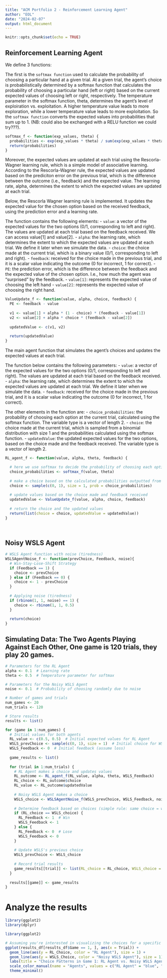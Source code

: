 ```yaml
---
title: "ACM Portfolio 2 - Reinforcement Learning Agent"
author: "EOL"
date: "2024-02-07"
output: html_document
---
```


```r
knitr::opts_chunk$set(echo = TRUE)
```

## Reinforcement Learning Agent
We define 3 functions: 

The first is the `softmax function` used to calculate the probability of choosing a particular hand at a given trial. At a given trial, the agent's choice is probabilistically determined by a softmax function that calculates the probability of choosing a particular hand (left or right) based on the current expected values of choosing left or right, respectively. The temperature parameter in the softmax function, theta, determines the agent's level of exploiration vs. exploitation. A higher temperature value leads to more exploration, while a lower temperature value leads to more exploitation. So the `softmax function` converts the expected values into probabilities that sum up to 1. (NB: could also be exchanged with a RELU function we could try???).

```r

softmax_f <- function(exp_values, theta) {
  probabilities <- exp(exp_values * theta) / sum(exp(exp_values * theta))
  return(probabilities) 
}

```

Moreover, the expected values are updated at each trial using the Rescorla-Wagner learning rule, which is a simple model of associative learning. According to the Rescorla-Wagner rule, the expected values are updated based on the prediciton error on the previous trial, which is the difference between the outcome (i.e., feedback) and the expected value. The learning rate, alpha, determines the extent to which the expected values are updated at each trial.

Below, the Rescorla Wagner learning rule is implemented. It updates the expected value for the chosen option based on the received feedback, using the prediction error and a learning rate.

The function contains the following elements:
- `value`: a vector of the expected values for the two options (0/1, corresponding to left and right). The values are updated at each trial based on the feedback received. We can access value[1] and value[2].
- `alpha`: the learning rate, which determines the extent to which the expected values are updated at each trial. We define it later when we simulate the data.
- `choice`: the choice made at the current trial, which is a binary value (0/1, corresponding to left and right).
- `feedback`: received for the choice made in the previous trial, and it is a scalar value indicating the outcome (0 for incorrect, 1 for correct).
- `PE`: the prediction error, which is the difference between the feedback and the expected value of the chosen option. I.e., how much the agent was "surprised" by the feedback. 
- `value[1]`: represents the expected value of choosing the left hand
- `value[2]`: represents the expected value of choosing the right hand.


```r

ValueUpdate_f <- function(value, alpha, choice, feedback) {
  PE <- feedback - value
  
  v1 <- value[1] + alpha * (1 - choice) * (feedback - value[1])
  v2 <- value[2] + alpha * choice * (feedback - value[2])
  
  updatedValue <- c(v1, v2)
  
  return(updatedValue)
}

```


The main agent function that simulates the agent's choices and updates the expected values at each trial.

The function below contains the following parameters:
- `value`: a vector of the expected values for the two options (0/1, corresponding to left and right). The values are updated at each trial based on the feedback received. 
- `alpha`: the learning rate, which determines the extent to which the expected values are updated at each trial. We define it later when we simulate the data. 
- `feedback`: received for the choice made in the previous trial, and it is a scalar value indicating the outcome (0 for incorrect, 1 for correct).

The other elements in the function are:
- `choice_probabilities`: the probability of choosing each option at the current trial, calculated using the softmax function. The variable type is a vector of length 2. 
- `choice`: the choice made at the current trial, which is sampled from a binomial distribution with size 1 and the probabilities calculated using the softmax function.
- `updatedValue`: the updated expected values for the two options, based on the choice made and the feedback received. The variable type is a vector of length 2.

```r

RL_agent_f <- function(value, alpha, theta, feedback) {

  # here we use softmax to decide the probability of choosing each option
  choice_probabilities <- softmax_f(value, theta)
  
  # make a choice based on the calculated probabilities outputted from softmax
  choice <- sample(c(0, 1), size = 1, prob = choice_probabilities)
  
  # update values based on the choice made and feedback received
  updatedValue <- ValueUpdate_f(value, alpha, choice, feedback)
  
  # return the choice and the updated values
  return(list(choice = choice, updatedValue = updatedValue))
}
  
  
```


## Noisy WSLS Agent 
```r
# WSLS Agent function with noise (tiredness)
WSLSAgentNoise_f <- function(prevChoice, Feedback, noise){
  # Win-Stay-Lose-Shift Strategy
  if (Feedback == 1) {
    choice <- prevChoice
  } else if (Feedback == 0) {
    choice <- 1 - prevChoice
  }
  
  # Applying noise (tiredness)
  if (rbinom(1, 1, noise) == 1) {
    choice <- rbinom(1, 1, 0.5)
  }
  
  return(choice)
}
```

## Simulating Data: The Two Agents Playing Against Each Other, One game is 120 trials, they play 20 games.

```r
# Parameters for the RL Agent
alpha <- 0.1  # Learning rate
theta <- 0.5  # Temperature parameter for softmax

# Parameters for the Noisy WSLS Agent
noise <- 0.1  # Probability of choosing randomly due to noise

# Number of games and trials
num_games <- 20
num_trials <- 120

# Store results
results <- list()

for (game in 1:num_games) {
  # Initial values for both agents
  RL_value <- c(0.5, 0.5)  # Initial expected values for RL Agent
  WSLS_prevChoice <- sample(c(0, 1), size = 1)  # Initial choice for WSLS Agent
  WSLS_Feedback <- 0  # Initial feedback (assume loss)
  
  game_results <- list()
  
  for (trial in 1:num_trials) {
    # RL Agent makes a choice and updates values
    RL_outcome <- RL_agent_f(RL_value, alpha, theta, WSLS_Feedback)
    RL_choice <- RL_outcome$choice
    RL_value <- RL_outcome$updatedValue
    
    # Noisy WSLS Agent makes a choice
    WSLS_choice <- WSLSAgentNoise_f(WSLS_prevChoice, WSLS_Feedback, noise)
    
    # Determine feedback based on choices (simple rule: same choice = win, different choice = lose)
    if (RL_choice == WSLS_choice) {
      RL_Feedback <- 1  # Win
      WSLS_Feedback <- 1
    } else {
      RL_Feedback <- 0  # Lose
      WSLS_Feedback <- 0
    }
    
    # Update WSLS's previous choice
    WSLS_prevChoice <- WSLS_choice
    
    # Record trial results
    game_results[[trial]] <- list(RL_choice = RL_choice, WSLS_choice = WSLS_choice, RL_Feedback = RL_Feedback, WSLS_Feedback = WSLS_Feedback)
  }
  
  results[[game]] <- game_results
}

```


# Analyze the results

```r

library(ggplot2)
library(dplyr)

```

```r
library(ggplot2)

# Assuming you're interested in visualizing the choices for a specific game, e.g., Game 1
ggplot(results_df[results_df$Game == 1, ], aes(x = Trial)) +
  geom_line(aes(y = RL_Choice, color = "RL Agent"), size = 1) +
  geom_line(aes(y = WSLS_Choice, color = "Noisy WSLS Agent"), size = 1) +
  labs(title = "Choice Patterns in Game 1: RL Agent vs. Noisy WSLS Agent", y = "Choice", x = "Trial") +
  scale_color_manual(name = "Agents", values = c("RL Agent" = "blue", "Noisy WSLS Agent" = "red")) +
  theme_minimal()

```



